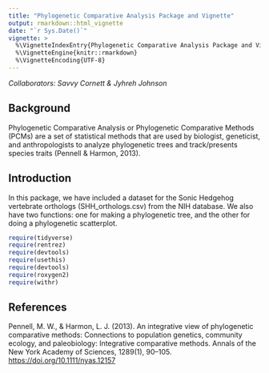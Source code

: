```yaml
---
title: "Phylogenetic Comparative Analysis Package and Vignette"
output: rmarkdown::html_vignette
date: "`r Sys.Date()`"
vignette: >
  %\VignetteIndexEntry{Phylogenetic Comparative Analysis Package and Vignette}
  %\VignetteEngine{knitr::rmarkdown}
  %\VignetteEncoding{UTF-8}
---
```

*Collaborators: Savvy Cornett & Jyhreh Johnson*

## Background
Phylogenetic Comparative Analysis or Phylogenetic Comparative Methods (PCMs) are a set of statistical methods that are used by biologist, geneticist, and anthropologists to analyze phylogenetic trees and track/presents species traits (Pennell & Harmon, 2013).\

## Introduction
In this package, we have included a dataset for the Sonic Hedgehog vertebrate orthologs (SHH_orthologs.csv) from the NIH database. We also have two functions: one for making a phylogenetic tree, and the other for doing a phylogenetic scatterplot.\

```r
require(tidyverse)
require(rentrez)
require(devtools)
require(usethis)
require(devtools)
require(roxygen2)
require(withr)
```



## References\ 
Pennell, M. W., & Harmon, L. J. (2013). An integrative view of phylogenetic comparative methods: Connections to population genetics, community ecology, and paleobiology: Integrative comparative methods. Annals of the New York Academy of Sciences, 1289(1), 90–105. <https://doi.org/10.1111/nyas.12157>\
